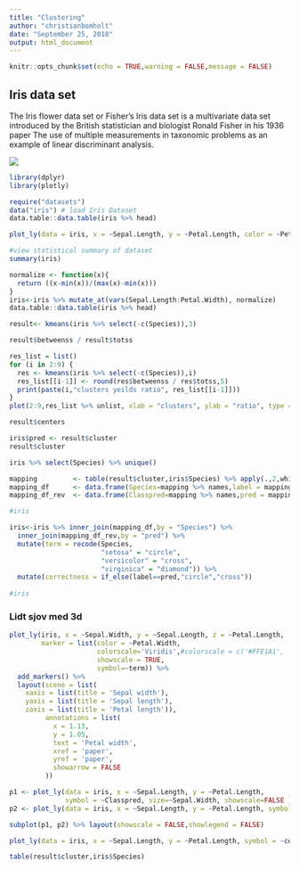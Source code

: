 ```yaml
---
title: "Clustering"
author: "christianbomholt"
date: "September 25, 2018"
output: html_document
---
```


```r
knitr::opts_chunk$set(echo = TRUE,warning = FALSE,message = FALSE)
```

## Iris data set

The Iris flower data set or Fisher's Iris data set is a multivariate data set introduced by the British statistician and biologist Ronald Fisher in his 1936 paper The use of multiple measurements in taxonomic problems as an example of linear discriminant analysis.

<img src="../mod1/libs/iris.jpg">

```r
library(dplyr)
library(plotly)

require("datasets")
data("iris") # load Iris Dataset
data.table::data.table(iris %>% head)
```

```r
plot_ly(data = iris, x = ~Sepal.Length, y = ~Petal.Length, color = ~Petal.Width, symbol = ~Species, size=~Sepal.Width)
```


```r
#view statistical summary of dataset
summary(iris) 
```

```r
normalize <- function(x){
  return ((x-min(x))/(max(x)-min(x)))
}
iris<-iris %>% mutate_at(vars(Sepal.Length:Petal.Width), normalize)
data.table::data.table(iris %>% head)
```
```r
result<- kmeans(iris %>% select(-c(Species)),3)
```

```r
result$betweenss / result$totss

```

```r
res_list = list()
for (i in 2:9) {
  res <- kmeans(iris %>% select(-c(Species)),i)
  res_list[[i-1]] <- round(res$betweenss / res$totss,5)
  print(paste(i,"clusters yeilds ratio", res_list[[i-1]]))
}
plot(2:9,res_list %>% unlist, xlab = "clusters", ylab = "ratio", type = "l")
```



```r
result$centers
```

```r
iris$pred <- result$cluster
result$cluster
```
```r
iris %>% select(Species) %>% unique()
```

```r
mapping         <- table(result$cluster,iris$Species) %>% apply(.,2,which.max)
mapping_df      <- data.frame(Species=mapping %>% names,label = mapping %>% as.numeric())
mapping_df_rev  <- data.frame(Classpred=mapping %>% names,pred = mapping %>% as.numeric())

#iris
```


```r
iris<-iris %>% inner_join(mapping_df,by = "Species") %>%
  inner_join(mapping_df_rev,by = "pred") %>% 
  mutate(term = recode(Species,
                       "setosa" = "circle",
                       "versicolor" = "cross",
                       "virginica" = "diamond")) %>%
  mutate(correctness = if_else(label==pred,"circle","cross")) 
    
#iris
```

### Lidt sjov med 3d

```r
plot_ly(iris, x = ~Sepal.Width, y = ~Sepal.Length, z = ~Petal.Length,
        marker = list(color = ~Petal.Width,
                      colorscale='Viridis',#colorscale = c('#FFE1A1', '#683531'),
                      showscale = TRUE,
                      symbol=~term)) %>%
  add_markers() %>%
  layout(scene = list(
    xaxis = list(title = 'Sepal width'),
    yaxis = list(title = 'Sepal length'),
    zaxis = list(title = 'Petal length')),
         annotations = list(
           x = 1.13,
           y = 1.05,
           text = 'Petal width',
           xref = 'paper',
           yref = 'paper',
           showarrow = FALSE
         ))

```


```r
p1 <- plot_ly(data = iris, x = ~Sepal.Length, y = ~Petal.Length,
              symbol = ~Classpred, size=~Sepal.Width, showscale=FALSE ) %>% layout(showscale = FALSE)
p2 <- plot_ly(data = iris, x = ~Sepal.Length, y = ~Petal.Length, symbol = ~Species, size=~Sepal.Width, showscale=FALSE ) %>% layout(showscale = FALSE)

subplot(p1, p2) %>% layout(showscale = FALSE,showlegend = FALSE)
```


```r
plot_ly(data = iris, x = ~Sepal.Length, y = ~Petal.Length, symbol = ~correctness, size=~Sepal.Width)
```


```r
table(result$cluster,iris$Species)
```



